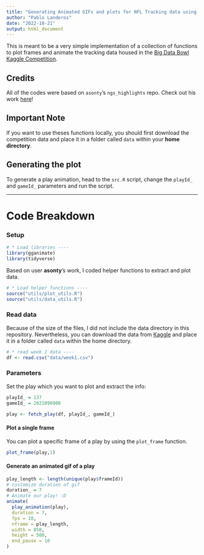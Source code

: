 ```yaml
---
title: "Generating Animated GIFs and plots for NFL Tracking data using ggplot"
author: "Pablo Landeros"
date: "2022-10-21"
output: html_document
---
```


This is meant to be a very simple implementation of a collection of functions to plot frames and animate the tracking data housed in the [Big Data Bowl Kaggle Competition](https://www.kaggle.com/competitions/nfl-big-data-bowl-2023/data).

## Credits
All of the codes were based on `asonty`'s `ngs_highlights` repo. Check out his work [here](https://github.com/asonty/ngs_highlights)!


## Important Note
If you want to use theses functions locally, you should first download the competition data and place it in a folder called `data` within your **home directory**. 


## Generating the plot
To generate a play animation, head to the `src.R` script, change the `playId_` and `gameId_` parameters and run the script. 

---

# Code Breakdown


### Setup
```r
# * Load libraries ----
library(gganimate)
library(tidyverse)
```

Based on user **asonty**'s work, I coded helper functions to extract and plot data.
```r
# * Load helper functions ---- 
source("utils/plot_utils.R")
source("utils/data_utils.R")
```

### Read data
Because of the size of the files, I did not include the data directory in this repository. Nevertheless, you can download the data from [Kaggle](https://www.kaggle.com/competitions/nfl-big-data-bowl-2023/data) and place it in a folder called `data` within the home directory.

```r
# * read week 1 data ----
df <- read.csv("data/week1.csv")
```

### Parameters
Set the play which you want to plot and extract the info:
```r
playId_ = 137
gameId_ = 2021090900

play <- fetch_play(df, playId_, gameId_)
```

#### Plot a single frame
You can plot a specific frame of a play by using the `plot_frame` function.
```r
plot_frame(play,1)
```

#### Generate an animated gif of a play
```r
play_length <- length(unique(play$frameId))
# customize duration of gif
duration_ = 7
# Animate our play! :D
animate(
  play_animation(play),
  duration = 7,
  fps = 10, 
  nframe = play_length,
  width = 850,
  height = 500,
  end_pause = 10
)
```











